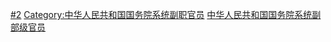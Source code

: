 [[Category:正部级国务院直属机构官员|#2]]
[[Category:中华人民共和国国务院系统副职官员|Category:中华人民共和国国务院系统副职官员]]
[[Category:中华人民共和国国务院系统副部级官员|]]